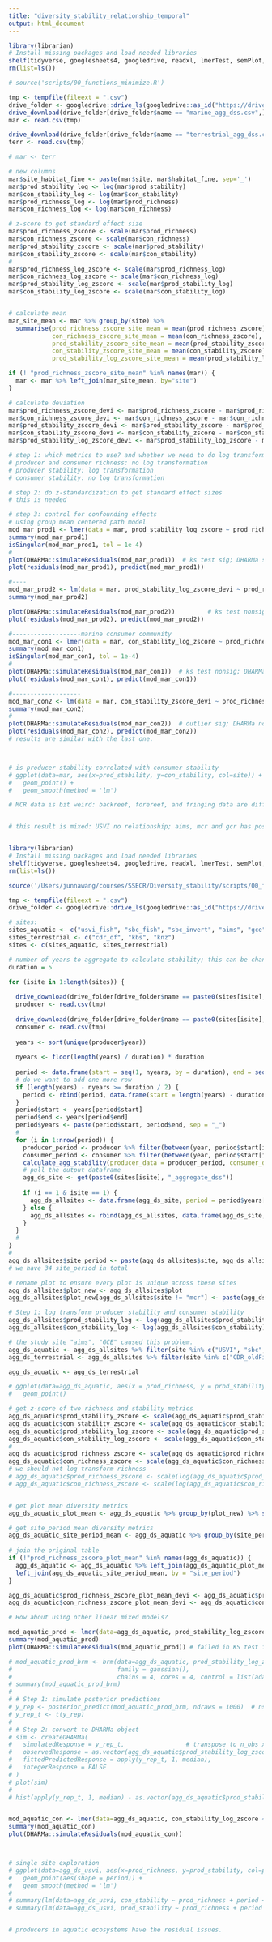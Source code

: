 ```yaml
---
title: "diversity_stability_relationship_temporal"
output: html_document
---
```


```r
library(librarian)
# Install missing packages and load needed libraries
shelf(tidyverse, googlesheets4, googledrive, readxl, lmerTest, semPlot, ggplot2, codyn, ggpubr, performance, emmeans, lme4, DHARMa)
rm(list=ls())

# source('scripts/00_functions_minimize.R')

tmp <- tempfile(fileext = ".csv")
drive_folder <- googledrive::drive_ls(googledrive::as_id("https://drive.google.com/drive/folders/1xa-ypKd_ovsRov_Ol_uvE7ZI2rCc5SSj"), type='csv')
drive_download(drive_folder[drive_folder$name == "marine_agg_dss.csv",], path = tmp, overwrite = TRUE)
mar <- read.csv(tmp)

drive_download(drive_folder[drive_folder$name == "terrestrial_agg_dss.csv",], path = tmp, overwrite = TRUE)
terr <- read.csv(tmp)

# mar <- terr

# new columns
mar$site_habitat_fine <- paste(mar$site, mar$habitat_fine, sep='_')
mar$prod_stability_log <- log(mar$prod_stability)
mar$con_stability_log <- log(mar$con_stability)
mar$prod_richness_log <- log(mar$prod_richness)
mar$con_richness_log <- log(mar$con_richness)

# z-score to get standard effect size
mar$prod_richness_zscore <- scale(mar$prod_richness)
mar$con_richness_zscore <- scale(mar$con_richness)
mar$prod_stability_zscore <- scale(mar$prod_stability)
mar$con_stability_zscore <- scale(mar$con_stability)
#
mar$prod_richness_log_zscore <- scale(mar$prod_richness_log)
mar$con_richness_log_zscore <- scale(mar$con_richness_log)
mar$prod_stability_log_zscore <- scale(mar$prod_stability_log)
mar$con_stability_log_zscore <- scale(mar$con_stability_log)


# calculate mean
mar_site_mean <- mar %>% group_by(site) %>% 
  summarise(prod_richness_zscore_site_mean = mean(prod_richness_zscore), 
            con_richness_zscore_site_mean = mean(con_richness_zscore),
            prod_stability_zscore_site_mean = mean(prod_stability_zscore), 
            con_stability_zscore_site_mean = mean(con_stability_zscore),
            prod_stability_log_zscore_site_mean = mean(prod_stability_log_zscore))

if (! "prod_richness_zscore_site_mean" %in% names(mar)) {
  mar <- mar %>% left_join(mar_site_mean, by="site")
}

# calculate deviation
mar$prod_richness_zscore_devi <- mar$prod_richness_zscore - mar$prod_richness_zscore_site_mean
mar$con_richness_zscore_devi <- mar$con_richness_zscore - mar$con_richness_zscore_site_mean
mar$prod_stability_zscore_devi <- mar$prod_stability_zscore - mar$prod_stability_zscore_site_mean
mar$con_stability_zscore_devi <- mar$con_stability_zscore - mar$con_stability_zscore_site_mean
mar$prod_stability_log_zscore_devi <- mar$prod_stability_log_zscore - mar$prod_stability_log_zscore_site_mean

# step 1: which metrics to use? and whether we need to do log transformation?
# producer and consumer richness: no log transformation
# producer stability: log transformation
# consumer stability: no log transformation

# step 2: do z-standardization to get standard effect sizes
# this is needed

# step 3: control for confounding effects
# using group mean centered path model
mod_mar_prod1 <- lmer(data = mar, prod_stability_log_zscore ~ prod_richness_zscore_devi + con_richness_zscore_devi + prod_richness_zscore_site_mean + con_richness_zscore_site_mean + (1|site_habitat_fine))
summary(mod_mar_prod1)
isSingular(mod_mar_prod1, tol = 1e-4)
# 
plot(DHARMa::simulateResiduals(mod_mar_prod1))  # ks test sig; DHARMa sig;
plot(residuals(mod_mar_prod1), predict(mod_mar_prod1))

#----
mod_mar_prod2 <- lm(data = mar, prod_stability_log_zscore_devi ~ prod_richness_zscore_devi + con_richness_zscore_devi)
summary(mod_mar_prod2)

plot(DHARMa::simulateResiduals(mod_mar_prod2))         # ks test nonsig; DHARMa sig;
plot(residuals(mod_mar_prod2), predict(mod_mar_prod2))

#-------------------marine consumer community
mod_mar_con1 <- lmer(data = mar, con_stability_log_zscore ~ prod_richness_zscore_devi + con_richness_zscore_devi + prod_richness_zscore_site_mean + con_richness_zscore_site_mean + (1|site))
summary(mod_mar_con1)
isSingular(mod_mar_con1, tol = 1e-4)
# 
plot(DHARMa::simulateResiduals(mod_mar_con1))  # ks test nonsig; DHARMa sig;
plot(residuals(mod_mar_con1), predict(mod_mar_con1))

#-------------------
mod_mar_con2 <- lm(data = mar, con_stability_zscore_devi ~ prod_richness_zscore_devi + con_richness_zscore_devi)   
summary(mod_mar_con2)
# 
plot(DHARMa::simulateResiduals(mod_mar_con2))  # outlier sig; DHARMa nonsig;
plot(residuals(mod_mar_con2), predict(mod_mar_con2))
# results are similar with the last one. 



# is producer stability correlated with consumer stability
# ggplot(data=mar, aes(x=prod_stability, y=con_stability, col=site)) +
#   geom_point() +
#   geom_smooth(method = 'lm')

# MCR data is bit weird: backreef, forereef, and fringing data are different. 


# this result is mixed: USVI no relationship; aims, mcr and gcr has positive relationship; sbc has negative relationship. 



```


```r
library(librarian)
# Install missing packages and load needed libraries
shelf(tidyverse, googlesheets4, googledrive, readxl, lmerTest, semPlot, ggplot2, codyn, ggpubr, performance, emmeans, lme4, DHARMa, glmmTMB, brms)
rm(list=ls())

source('/Users/junnawang/courses/SSECR/Diversity_stability/scripts/00_functions_minimize.R')

tmp <- tempfile(fileext = ".csv")
drive_folder <- googledrive::drive_ls(googledrive::as_id("https://drive.google.com/drive/folders/1yT4XdK6V-6GtXYcXzW_V3HllVSumDBnx"), type='csv')

# sites: 
sites_aquatic <- c("usvi_fish", "sbc_fish", "sbc_invert", "aims", "gce", "mcr_fish", "mcr_invert")
sites_terrestrial <- c("cdr_of", "kbs", "knz")
sites <- c(sites_aquatic, sites_terrestrial)

# number of years to aggregate to calculate stability; this can be changed.
duration = 5

for (isite in 1:length(sites)) {
  
  drive_download(drive_folder[drive_folder$name == paste0(sites[isite], "_producers_wide_sub.csv"),], path = tmp, overwrite = TRUE)
  producer <- read.csv(tmp)
  
  drive_download(drive_folder[drive_folder$name == paste0(sites[isite], "_consumers_wide_sub.csv"),], path = tmp, overwrite = TRUE)
  consumer <- read.csv(tmp)
  
  years <- sort(unique(producer$year))
  
  nyears <- floor(length(years) / duration) * duration
  
  period <- data.frame(start = seq(1, nyears, by = duration), end = seq(duration, nyears, by = duration))
  # do we want to add one more row
  if (length(years) - nyears >= duration / 2) {
    period <- rbind(period, data.frame(start = length(years) - duration + 1, end = length(years)))
  }
  period$start <- years[period$start]
  period$end <- years[period$end]
  period$years <- paste(period$start, period$end, sep = "_")
  #
  for (i in 1:nrow(period)) {
    producer_period <- producer %>% filter(between(year, period$start[i], period$end[i]))
    consumer_period <- consumer %>% filter(between(year, period$start[i], period$end[i]))
    calculate_agg_stability(producer_data = producer_period, consumer_data = consumer_period, site_name=sites[isite])
    # pull the output dataframe
    agg_ds_site <- get(paste0(sites[isite], "_aggregate_dss"))
    
    if (i == 1 & isite == 1) {
      agg_ds_allsites <- data.frame(agg_ds_site, period = period$years[i])
    } else {
      agg_ds_allsites <- rbind(agg_ds_allsites, data.frame(agg_ds_site, period = period$years[i]))
    }
  }
  #
}
#
agg_ds_allsites$site_period <- paste(agg_ds_allsites$site, agg_ds_allsites$period, sep="_")
# we have 34 site_period in total

# rename plot to ensure every plot is unique across these sites
agg_ds_allsites$plot_new <- agg_ds_allsites$plot
agg_ds_allsites$plot_new[agg_ds_allsites$site != "mcr"] <- paste(agg_ds_allsites$site[agg_ds_allsites$site != "mcr"], agg_ds_allsites$plot[agg_ds_allsites$site != "mcr"], sep="_")

# Step 1: log transform producer stability and consumer stability
agg_ds_allsites$prod_stability_log <- log(agg_ds_allsites$prod_stability)
agg_ds_allsites$con_stability_log <- log(agg_ds_allsites$con_stability)

# the study site "aims", "GCE" caused this problem. 
agg_ds_aquatic <- agg_ds_allsites %>% filter(site %in% c("USVI", "sbc", "aims", "GCE", "mcr")) # "USVI", "sbc", "aims", "GCE", "mcr"
agg_ds_terrestrial <- agg_ds_allsites %>% filter(site %in% c("CDR_oldField", "KBS", "KNZ"))

agg_ds_aquatic <- agg_ds_terrestrial

# ggplot(data=agg_ds_aquatic, aes(x = prod_richness, y = prod_stability_log, col = site)) +
#   geom_point()

# get z-score of two richness and stability metrics
agg_ds_aquatic$prod_stability_zscore <- scale(agg_ds_aquatic$prod_stability)
agg_ds_aquatic$con_stability_zscore <- scale(agg_ds_aquatic$con_stability)
agg_ds_aquatic$prod_stability_log_zscore <- scale(agg_ds_aquatic$prod_stability_log)
agg_ds_aquatic$con_stability_log_zscore <- scale(agg_ds_aquatic$con_stability_log)
#
agg_ds_aquatic$prod_richness_zscore <- scale(agg_ds_aquatic$prod_richness)
agg_ds_aquatic$con_richness_zscore <- scale(agg_ds_aquatic$con_richness)
# we should not log transform richness
# agg_ds_aquatic$prod_richness_zscore <- scale(log(agg_ds_aquatic$prod_richness))
# agg_ds_aquatic$con_richness_zscore <- scale(log(agg_ds_aquatic$con_richness))


# get plot mean diversity metrics
agg_ds_aquatic_plot_mean <- agg_ds_aquatic %>% group_by(plot_new) %>% summarise(prod_richness_zscore_plot_mean = mean(prod_richness_zscore), con_richness_zscore_plot_mean = mean(con_richness_zscore))

# get site_period mean diversity metrics
agg_ds_aquatic_site_period_mean <- agg_ds_aquatic %>% group_by(site_period) %>% summarise(prod_richness_zscore_site_period_mean = mean(prod_richness_zscore), con_richness_zscore_site_period_mean = mean(con_richness_zscore))
  
# join the original table
if (!"prod_richness_zscore_plot_mean" %in% names(agg_ds_aquatic)) {
  agg_ds_aquatic <- agg_ds_aquatic %>% left_join(agg_ds_aquatic_plot_mean, by = "plot_new") %>%
  left_join(agg_ds_aquatic_site_period_mean, by = "site_period")
}

agg_ds_aquatic$prod_richness_zscore_plot_mean_devi <- agg_ds_aquatic$prod_richness_zscore - agg_ds_aquatic$prod_richness_zscore_plot_mean
agg_ds_aquatic$con_richness_zscore_plot_mean_devi <- agg_ds_aquatic$con_richness_zscore - agg_ds_aquatic$con_richness_zscore_plot_mean

# How about using other linear mixed models?

mod_aquatic_prod <- lmer(data=agg_ds_aquatic, prod_stability_log_zscore ~ prod_richness_zscore_plot_mean_devi + prod_richness_zscore_plot_mean + prod_richness_zscore_site_period_mean + con_richness_zscore_plot_mean_devi + con_richness_zscore_plot_mean + con_richness_zscore_site_period_mean + (1|plot) + (1|site_period))
summary(mod_aquatic_prod)
plot(DHARMa::simulateResiduals(mod_aquatic_prod)) # failed in KS test for aquatic ecosystems

# mod_aquatic_prod_brm <- brm(data=agg_ds_aquatic, prod_stability_log_zscore ~ prod_richness_zscore_plot_mean_devi + con_richness_zscore_plot_mean_devi + prod_richness_zscore_plot_mean + prod_richness_zscore_site_period_mean + con_richness_zscore_plot_mean + con_richness_zscore_site_period_mean + (1|plot) + (1|site_period),
#                             family = gaussian(),
#                             chains = 4, cores = 4, control = list(adapt_delta = 0.95))
# summary(mod_aquatic_prod_brm)
# 
# # Step 1: simulate posterior predictions
# y_rep <- posterior_predict(mod_aquatic_prod_brm, ndraws = 1000)  # nsamples x n_obs
# y_rep_t <- t(y_rep)
# 
# # Step 2: convert to DHARMa object
# sim <- createDHARMa(
#   simulatedResponse = y_rep_t,                 # transpose to n_obs x nsim
#   observedResponse = as.vector(agg_ds_aquatic$prod_stability_log_zscore),
#   fittedPredictedResponse = apply(y_rep_t, 1, median),
#   integerResponse = FALSE
# )
# plot(sim)
# 
# hist(apply(y_rep_t, 1, median) - as.vector(agg_ds_aquatic$prod_stability_log_zscore))


mod_aquatic_con <- lmer(data=agg_ds_aquatic, con_stability_log_zscore ~ prod_richness_zscore_plot_mean_devi + prod_richness_zscore_plot_mean + prod_richness_zscore_site_period_mean + con_richness_zscore_plot_mean_devi + con_richness_zscore_plot_mean + con_richness_zscore_site_period_mean + (1|plot) + (1|site_period))
summary(mod_aquatic_con)
plot(DHARMa::simulateResiduals(mod_aquatic_con))



# single site exploration
# ggplot(data=agg_ds_usvi, aes(x=prod_richness, y=prod_stability, col=plot)) +
#   geom_point(aes(shape = period)) +
#   geom_smooth(method = 'lm')
# 
# summary(lm(data=agg_ds_usvi, con_stability ~ prod_richness + period + con_richness))
# summary(lm(data=agg_ds_usvi, prod_stability ~ prod_richness + period + con_richness))


# producers in aquatic ecosystems have the residual issues. 




```



